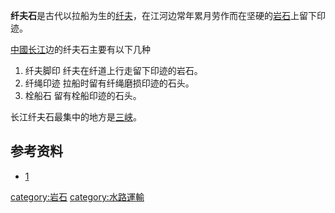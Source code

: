 '''纤夫石'''是古代以拉船为生的[[纤夫|纤夫]]，在江河边常年累月劳作而在坚硬的[[岩石|岩石]]上留下印迹。

[[中國|中國]][[长江|长江]]边的纤夫石主要有以下几种
# 纤夫脚印 纤夫在纤道上行走留下印迹的岩石。
# 纤绳印迹 拉船时留有纤绳磨损印迹的石头。
# 栓船石 留有栓船印迹的石头。

长江纤夫石最集中的地方是[[长江三峡|三峡]]。

==参考资料==
* [http://laiba.tianya.cn/laiba/CommMsgs?cmm=431&tid=2593419361944893347]{{dead link|date=2018年4月 |bot=InternetArchiveBot |fix-attempted=yes }}

[[category:岩石|category:岩石]]
[[category:水路運輸|category:水路運輸]]